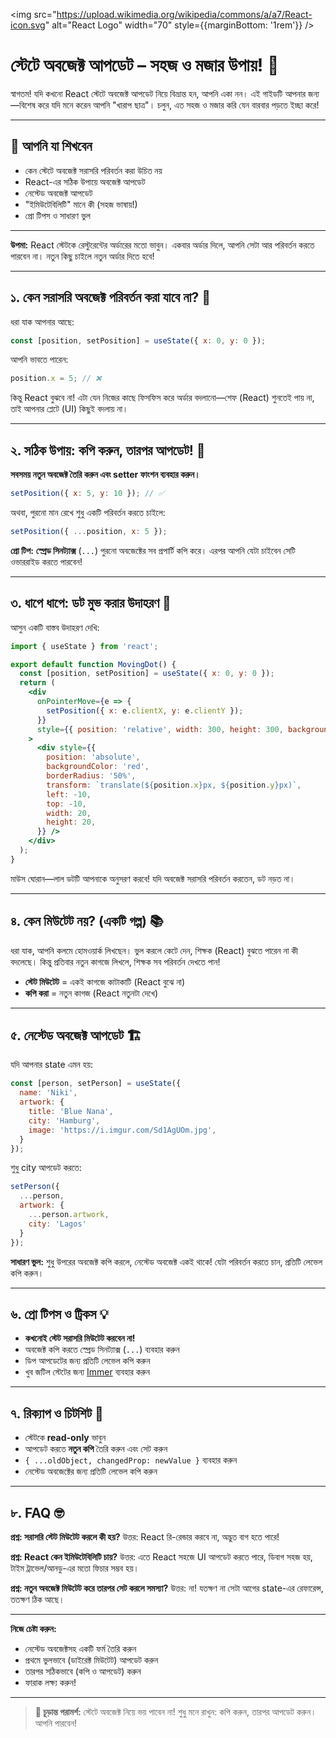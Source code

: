 
<img src="https://upload.wikimedia.org/wikipedia/commons/a/a7/React-icon.svg" alt="React Logo" width="70" style={{marginBottom: '1rem'}} />

# স্টেটে অবজেক্ট আপডেট – সহজ ও মজার উপায়! 🚀

স্বাগতম! যদি কখনো React স্টেটে অবজেক্ট আপডেট নিয়ে বিভ্রান্ত হন, আপনি একা নন। এই গাইডটি আপনার জন্য—বিশেষ করে যদি মনে করেন আপনি "খারাপ ছাত্র"। চলুন, এত সহজ ও মজার করি যেন বারবার পড়তে ইচ্ছা করে!

---

## 🎯 আপনি যা শিখবেন
- কেন স্টেটে অবজেক্ট সরাসরি পরিবর্তন করা উচিত নয়
- React-এর সঠিক উপায়ে অবজেক্ট আপডেট
- নেস্টেড অবজেক্ট আপডেট
- "ইমিউটেবিলিটি" মানে কী (সহজ ভাষায়!)
- প্রো টিপস ও সাধারণ ভুল

---

<Callout type="info">**উপমা:** React স্টেটকে রেস্টুরেন্টের অর্ডারের মতো ভাবুন। একবার অর্ডার দিলে, আপনি সেটা আর পরিবর্তন করতে পারবেন না। নতুন কিছু চাইলে নতুন অর্ডার দিতে হবে!</Callout>

---

## ১. কেন সরাসরি অবজেক্ট পরিবর্তন করা যাবে না? 🤔

ধরা যাক আপনার আছে:

```jsx
const [position, setPosition] = useState({ x: 0, y: 0 });
```

আপনি ভাবতে পারেন:

```jsx
position.x = 5; // ❌
```

কিন্তু React বুঝবে না! এটা যেন নিজের কাছে ফিসফিস করে অর্ডার বদলানো—শেফ (React) শুনতেই পায় না, তাই আপনার প্লেটে (UI) কিছুই বদলায় না।

---

## ২. সঠিক উপায়: কপি করুন, তারপর আপডেট! 📝

**সবসময় নতুন অবজেক্ট তৈরি করুন এবং setter ফাংশন ব্যবহার করুন।**

```jsx
setPosition({ x: 5, y: 10 }); // ✅
```

অথবা, পুরনো মান রেখে শুধু একটি পরিবর্তন করতে চাইলে:

```jsx
setPosition({ ...position, x: 5 });
```

<Callout type="tip">**প্রো টিপ:** <b>স্প্রেড সিনট্যাক্স</b> (`...`) পুরনো অবজেক্টের সব প্রপার্টি কপি করে। এরপর আপনি যেটা চাইবেন সেটি ওভাররাইড করতে পারবেন!</Callout>

---

## ৩. ধাপে ধাপে: ডট মুভ করার উদাহরণ 🎯

আসুন একটি বাস্তব উদাহরণ দেখি:

```jsx
import { useState } from 'react';

export default function MovingDot() {
  const [position, setPosition] = useState({ x: 0, y: 0 });
  return (
    <div
      onPointerMove={e => {
        setPosition({ x: e.clientX, y: e.clientY });
      }}
      style={{ position: 'relative', width: 300, height: 300, background: '#f0f0f0' }}
    >
      <div style={{
        position: 'absolute',
        backgroundColor: 'red',
        borderRadius: '50%',
        transform: `translate(${position.x}px, ${position.y}px)`,
        left: -10,
        top: -10,
        width: 20,
        height: 20,
      }} />
    </div>
  );
}
```

মাউস ঘোরান—লাল ডটটি আপনাকে অনুসরণ করবে! যদি অবজেক্ট সরাসরি পরিবর্তন করতেন, ডট নড়ত না।

---

## ৪. কেন মিউটেট নয়? (একটি গল্প) 📚

ধরা যাক, আপনি কলমে হোমওয়ার্ক লিখছেন। ভুল করলে কেটে দেন, শিক্ষক (React) বুঝতে পারেন না কী বদলেছে। কিন্তু প্রতিবার নতুন কাগজে লিখলে, শিক্ষক সব পরিবর্তন দেখতে পান!

- **স্টেট মিউটেট** = একই কাগজে কাটাকাটি (React বুঝে না)
- **কপি করা** = নতুন কাগজ (React নতুনটা দেখে)

---

## ৫. নেস্টেড অবজেক্ট আপডেট 🏗️

যদি আপনার state এমন হয়:

```jsx
const [person, setPerson] = useState({
  name: 'Niki',
  artwork: {
    title: 'Blue Nana',
    city: 'Hamburg',
    image: 'https://i.imgur.com/Sd1AgUOm.jpg',
  }
});
```

শুধু city আপডেট করতে:

```jsx
setPerson({
  ...person,
  artwork: {
    ...person.artwork,
    city: 'Lagos'
  }
});
```

<Callout type="warning">**সাধারণ ভুল:** শুধু উপরের অবজেক্ট কপি করলে, নেস্টেড অবজেক্ট একই থাকে! যেটা পরিবর্তন করতে চান, প্রতিটি লেভেল কপি করুন।</Callout>

---

## ৬. প্রো টিপস ও ট্রিকস 💡

- **কখনোই স্টেট সরাসরি মিউটেট করবেন না!**
- অবজেক্ট কপি করতে স্প্রেড সিনট্যাক্স (`...`) ব্যবহার করুন
- ডিপ আপডেটের জন্য প্রতিটি লেভেল কপি করুন
- খুব জটিল স্টেটের জন্য [Immer](https://immerjs.github.io/immer/) ব্যবহার করুন

---

## ৭. রিক্যাপ ও চিটশিট 📝

- স্টেটকে **read-only** ভাবুন
- আপডেট করতে **নতুন কপি** তৈরি করুন এবং সেট করুন
- `{ ...oldObject, changedProp: newValue }` ব্যবহার করুন
- নেস্টেড অবজেক্টের জন্য প্রতিটি লেভেল কপি করুন

---

## ৮. FAQ 🤓

**প্রশ্ন: সরাসরি স্টেট মিউটেট করলে কী হয়?**
উত্তর: React রি-রেন্ডার করবে না, অদ্ভুত বাগ হতে পারে!

**প্রশ্ন: React কেন ইমিউটেবিলিটি চায়?**
উত্তর: এতে React সহজে UI আপডেট করতে পারে, ডিবাগ সহজ হয়, টাইম ট্রাভেল/আনডু-এর মতো ফিচার সম্ভব হয়।

**প্রশ্ন: নতুন অবজেক্ট মিউটেট করে তারপর সেট করলে সমস্যা?**
উত্তর: না! যতক্ষণ না সেটা আগের state-এর রেফারেন্স, ততক্ষণ ঠিক আছে।

---

<Callout type="info">
  <b>নিজে চেষ্টা করুন:</b>
  <ul>
    <li>নেস্টেড অবজেক্টসহ একটি ফর্ম তৈরি করুন</li>
    <li>প্রথমে ভুলভাবে (ডাইরেক্ট মিউটেট) আপডেট করুন</li>
    <li>তারপর সঠিকভাবে (কপি ও আপডেট) করুন</li>
    <li>ফারাক লক্ষ্য করুন!</li>
  </ul>
</Callout>

---

> **🚀 চূড়ান্ত পরামর্শ:** স্টেটে অবজেক্ট নিয়ে ভয় পাবেন না! শুধু মনে রাখুন: কপি করুন, তারপর আপডেট করুন। আপনি পারবেন!
